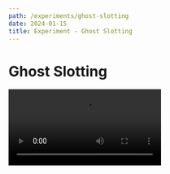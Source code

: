 ```yaml
---
path: /experiments/ghost-slotting
date: 2024-01-15
title: Experiment - Ghost Slotting
---
```


# Ghost Slotting


<Video src="videos/ghost.mp4" />

What does autocompletion a la [Copilot](https://github.com/features/copilot) look like in a spatial design canvas?

A naive interpretation would resemble Copilot's "typeahead" interaction, surfacing a whole hypothetical design on top of the very same canvas, then accept it en masse. This seemed distracting and unintuitive to me.

When designing, I have specific "regions of interest" on the canvas at any given moment. I might be designing a list item, having drawn the container and planning to populate it with content. I would want to communicate my future intentions to a copilot spatially, mousing over regions I'd like it to populate.

I built a proto-design tool in which completions only appeared when activating a "completion mode". The shapes generated appear subtly as "ghost-slots", which you can mouse over in regions of interest to preview and commit them to the design.

These slots unobtrusively layer on top of the canvas. They communicate regions of potential intent, but don't loudly announce the content underneath until the user confirms the intent.

The system used GPT-4, which performed impressively on spatial reasoning with a coordinate-based encoding of the design, but was rather slow to generate. I suspect that a specialized, faster model could supplement a significant fraction of my design edits.